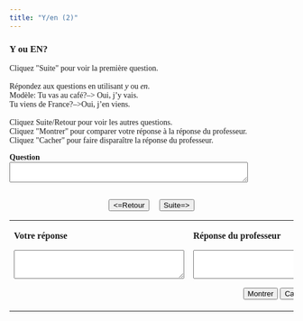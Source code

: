 ```yaml
---
title: "Y/en (2)"
---
```

<head>
  <style>
    body {
      font-family: Garamond, serif;
    }
  </style>
</head>

### Y ou EN?
Cliquez &quot;Suite&quot; pour voir la 
        premi&egrave;re question.<br><br />
Répondez aux questions en utilisant 
        *y* ou *en*. <br>
        Modèle: Tu vas au café?--> Oui, j'y vais. <br>
        Tu viens de France?-->Oui, j'en viens.<br /><br />
        Cliquez Suite/Retour pour voir les autres questions.<br>
        Cliquez &quot;Montrer&quot; pour comparer votre r&eacute;ponse &agrave; 
        la r&eacute;ponse du professeur.<br>
        Cliquez &quot;Cacher&quot; pour faire dispara&icirc;tre la r&eacute;ponse 
        du professeur.
   

  <form name="qbox" action="" method="post">
    <p>
      <b>Question</b><br />
      <textarea name="q" rows="2" wrap="virtual" cols="50"></textarea>
    </p>
    <center>
      <br>
      <button onClick="begin(-1)" type="button">&lt;=Retour</button>
      &nbsp; &nbsp;
      <button onClick="begin(1)" type="button">Suite=&gt;</button>
      <br />

    </center>
  </form>

  <table width="80%" border="0" align="center">
    <tbody>
      <tr>
        <td valign="top" width="236">
          <p>
            <b>Votre réponse</b>
          </p>
          <form name="Sinput" action="" method="post">
            <p>
              <textarea name="Content" rows="3" wrap="virtual" cols="35"></textarea>
            </p>
          </form>
        </td>
        <td valign="top" width="308">
          <p>
            <b>Réponse du professeur</b>
          </p>
          <form name="feedback" action="" method="post">
            <p>
              <textarea name="fb" rows="3" wrap="virtual" cols="35"></textarea>
            </p>
          </form>
          <form name="Check" action="" method="post">
            <center>
              <button onClick="checkAnswer()" type="button">Montrer</button>
              <button onClick="hideAnswer()" type="button">Cacher</button>
            </center>
          </form>
        </td>
      </tr>
    </tbody>
  </table>


<SCRIPT language=Javascript><!--//
//  This code is based on a script by Marmoe Soemarmo.  
//  Dan Beeby modified it and wrote the creation interface, JavaScripts, and Perl Scripts.
//  http://lang.swarthmore.edu/mellon -- dbeeby@haverford.edu.
//  Content by Alison Murray Levine, University of Virginia, alevine@virginia.edu.
//  You may borrow and modify these scripts, but please give credit where credit is due.
	var Question= new Array();
	var Answer= new Array();
//---------------------DATA--------------------

Question[1]="Tu vas à la plage?";Question[2]="Vous allez au supermarché?";Question[3]="Il ne va pas au cinéma?";Question[4]="Elles vont chez le coiffeur?";Question[5]="Vous venez de l'université, Monsieur?";Question[6]="Elle vient de Patagonie?";Question[7]="Tu ne viens pas du supermarché?";Question[8]="Tu ne vas pas au théâtre?";

Answer[1]="Oui, j'y vais. ";Answer[2]="Oui, nous y allons.";Answer[3]="Non, il n'y va pas.";Answer[4]="Oui, elles y vont.";Answer[5]="Oui, j'en viens.";Answer[6]="Oui, elle en vient.";Answer[7]="Non, je n'en viens pas.";Answer[8]="Non, je n'y vais pas.";

//-------------------END DATA-------------


  var NextQ = 0;
  var QN = 0;

  function begin(QN) {
    NextQ = NextQ + QN;
    if (Question[NextQ] == null) {
      alert("Il n’y a plus de questions. Cliquez sur suite/retour pour revoir les questions.");
    }
    document.feedback.fb.value = "";
    document.Sinput.Content.value = "";
    document.qbox.q.value = Question[NextQ];
  }

  function checkAnswer() {
    if (document.Sinput.Content.value === "") {
      document.feedback.fb.value = "Essayez de répondre à la question avant de voir la réponse du professeur.";
    } else {
      document.feedback.fb.value = Answer[NextQ];
    }
  }

  function hideAnswer() {
    document.feedback.fb.value = "";
  }
  //-->
</script>

